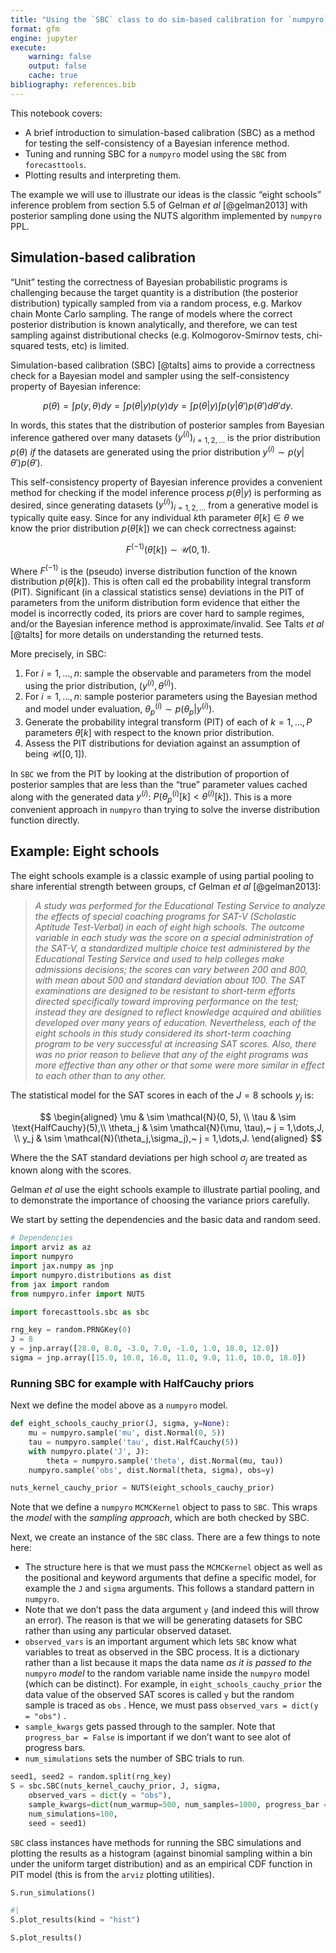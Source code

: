 ```yaml
---
title: "Using the `SBC` class to do sim-based calibration for `numpyro` models"
format: gfm
engine: jupyter
execute:
    warning: false
    output: false
    cache: true
bibliography: references.bib
---
```


This notebook covers:

-   A brief introduction to simulation-based calibration (SBC) as a method for testing the self-consistency of a Bayesian inference method.
-   Tuning and running SBC for a `numpyro` model using the `SBC` from `forecasttools`.
-   Plotting results and interpreting them.

The example we will use to illustrate our ideas is the classic "eight schools" inference problem from section 5.5 of Gelman *et al* [@gelman2013] with posterior sampling done using the NUTS algorithm implemented by `numpyro` PPL.

## Simulation-based calibration

"Unit" testing the correctness of Bayesian probabilistic programs is challenging because the target quantity is a distribution (the posterior distribution) typically sampled from via a random process, e.g. Markov chain Monte Carlo sampling. The range of models where the correct posterior distribution is known analytically, and therefore, we can test sampling against distributional checks (e.g. Kolmogorov-Smirnov tests, chi-squared tests, etc) is limited.

Simulation-based calibration (SBC) [@talts] aims to provide a correctness check for a Bayesian model and sampler using the self-consistency property of Bayesian inference:

$$
p(\theta) = \int p(y,\theta) dy = \int p(\theta | y) p(y) dy = \int p(\theta|y)\int p(y | \theta')p(\theta')d\theta' dy.
$$

In words, this states that the distribution of posterior samples from Bayesian inference gathered over many datasets $(y^{(i)})_{i=1, 2, \dots}$ is the prior distribution $p(\theta)$ *if* the datasets are generated using the prior distribution $y^{(i)} \sim p(y | \theta') p(\theta')$.

This self-consistency property of Bayesian inference provides a convenient method for checking if the model inference process $p(\theta | y)$ is performing as desired, since generating datasets $(y^{(i)})_{i=1, 2, \dots}$ from a generative model is typically quite easy. Since for any individual $k$th parameter $\theta[k] \in \theta$ we know the prior distribution $p(\theta[k])$ we can check correctness against:

$$
F^{(-1)}(\theta[k]) \sim \mathcal{U}(0,1).
$$

Where $F^{(-1)}$ is the (pseudo) inverse distribution function of the known distribution $p(\theta[k])$. This is often call ed the probability integral transform (PIT). Significant (in a classical statistics sense) deviations in the PIT of parameters from the uniform distribution form evidence that either the model is incorrectly coded, its priors are cover hard to sample regimes, and/or the Bayesian inference method is approximate/invalid. See Talts *et al* [@talts] for more details on understanding the returned tests.

More precisely, in SBC:

1.  For $i = 1,\dots,n$: sample the observable and parameters from the model using the prior distribution, $(y^{(i)}, \theta^{(i)})$.
2.  For $i = 1,\dots,n$: sample posterior parameters using the Bayesian method and model under evaluation, $\theta_p^{(i)} \sim p(\theta_p | y^{(i)})$.
3.  Generate the probability integral transform (PIT) of each of $k = 1,\dots,P$ parameters $\theta[k]$ with respect to the known prior distribution.
4.  Assess the PIT distributions for deviation against an assumption of being $\mathcal{U}([0,1])$.

In `SBC` we from the PIT by looking at the distribution of proportion of posterior samples that are less than the "true" parameter values cached along with the generated data $y^{(i)}$: $P(\theta_p^{(i)}[k] < \theta^{(i)}[k])$. This is a more convenient approach in `numpyro` than trying to solve the inverse distribution function directly.

## Example: Eight schools

The eight schools example is a classic example of using partial pooling to share inferential strength between groups, cf Gelman *et al* [@gelman2013]:

> *A study was performed for the Educational Testing Service to analyze the effects of special coaching programs for SAT-V (Scholastic Aptitude Test-Verbal) in each of eight high schools. The outcome variable in each study was the score on a special administration of the SAT-V, a standardized multiple choice test administered by the Educational Testing Service and used to help colleges make admissions decisions; the scores can vary between 200 and 800, with mean about 500 and standard deviation about 100. The SAT examinations are designed to be resistant to short-term efforts directed specifically toward improving performance on the test; instead they are designed to reflect knowledge acquired and abilities developed over many years of education. Nevertheless, each of the eight schools in this study considered its short-term coaching program to be very successful at increasing SAT scores. Also, there was no prior reason to believe that any of the eight programs was more effective than any other or that some were more similar in effect to each other than to any other.*

The statistical model for the SAT scores in each of the $J=8$ schools $y_j$ is:

$$
\begin{aligned}
\mu & \sim \mathcal{N}(0, 5), \\
\tau & \sim \text{HalfCauchy}(5),\\
\theta_j & \sim \mathcal{N}(\mu, \tau),~ j = 1,\dots,J, \\
y_j & \sim \mathcal{N}(\theta_j,\sigma_j),~ j = 1,\dots,J.
\end{aligned}
$$

Where the the SAT standard deviations per high school $\sigma_j$ are treated as known along with the scores.

Gelman *et al* use the eight schools example to illustrate partial pooling, and to demonstrate the importance of choosing the variance priors carefully.

We start by setting the dependencies and the basic data and random seed.

```python
# Dependencies
import arviz as az
import numpyro
import jax.numpy as jnp
import numpyro.distributions as dist
from jax import random
from numpyro.infer import NUTS

import forecasttools.sbc as sbc

```

```python
rng_key = random.PRNGKey(0)
J = 8
y = jnp.array([28.0, 8.0, -3.0, 7.0, -1.0, 1.0, 18.0, 12.0])
sigma = jnp.array([15.0, 10.0, 16.0, 11.0, 9.0, 11.0, 10.0, 18.0])
```

### Running SBC for example with HalfCauchy priors

Next we define the model above as a `numpyro` model.

```python
def eight_schools_cauchy_prior(J, sigma, y=None):
    mu = numpyro.sample('mu', dist.Normal(0, 5))
    tau = numpyro.sample('tau', dist.HalfCauchy(5))
    with numpyro.plate('J', J):
        theta = numpyro.sample('theta', dist.Normal(mu, tau))
    numpyro.sample('obs', dist.Normal(theta, sigma), obs=y)

nuts_kernel_cauchy_prior = NUTS(eight_schools_cauchy_prior)
```

Note that we define a `numpyro` `MCMCKernel` object to pass to `SBC`. This wraps the *model* with the *sampling approach*, which are both checked by SBC.

Next, we create an instance of the `SBC` class. There are a few things to note here:

-   The structure here is that we must pass the `MCMCKernel` object as well as the positional and keyword arguments that define a specific model, for example the `J` and `sigma` arguments. This follows a standard pattern in `numpyro`.
-   Note that we don't pass the data argument `y` (and indeed this will throw an error). The reason is that we will be generating datasets for SBC rather than using any particular observed dataset.
-   `observed_vars` is an important argument which lets `SBC` know what variables to treat as observed in the SBC process. It is a dictionary rather than a list because it maps the data name *as it is passed to the* `numpyro` *model* to the random variable name inside the `numpyro` model (which can be distinct). For example, in `eight_schools_cauchy_prior` the data value of the observed SAT scores is called `y` but the random sample is traced as `obs` . Hence, we must pass `observed_vars = dict(y = "obs")` .
-   `sample_kwargs` gets passed through to the sampler. Note that `progress_bar = False` is important if we don't want to see alot of progress bars.
-   `num_simulations` sets the number of SBC trials to run.

```python
seed1, seed2 = random.split(rng_key)
S = sbc.SBC(nuts_kernel_cauchy_prior, J, sigma,
    observed_vars = dict(y = "obs"),
    sample_kwargs=dict(num_warmup=500, num_samples=1000, progress_bar = False),
    num_simulations=100,
    seed = seed1)
```

`SBC` class instances have methods for running the SBC simulations and plotting the results as a histogram (against binomial sampling within a bin under the uniform target distribution) and as an empirical CDF function in PIT model (this is from the `arviz` plotting utilities).

```python
S.run_simulations()
```

```python
#|
S.plot_results(kind = "hist")
```

```python
S.plot_results()
```
